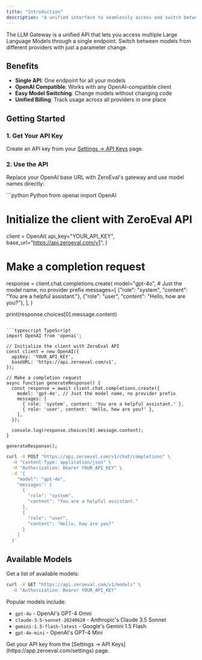 ```yaml
---
title: "Introduction"
description: "A unified interface to seamlessly access and switch between various Large Language Models from different providers."
---
```


The LLM Gateway is a unified API that lets you access multiple Large Language Models through a single endpoint. Switch between models from different providers with just a parameter change.

## Benefits

- **Single API**: One endpoint for all your models
- **OpenAI Compatible**: Works with any OpenAI-compatible client
- **Easy Model Switching**: Change models without changing code
- **Unified Billing**: Track usage across all providers in one place

## Getting Started

### 1. Get Your API Key

Create an API key from your [Settings → API Keys](https://app.zeroeval.com/settings) page.

### 2. Use the API

Replace your OpenAI base URL with ZeroEval's gateway and use model names directly:

<CodeGroup>
```python Python
from openai import OpenAI

# Initialize the client with ZeroEval API
client = OpenAI(
    api_key="YOUR_API_KEY",
    base_url="https://api.zeroeval.com/v1",
)

# Make a completion request
response = client.chat.completions.create(
    model="gpt-4o", # Just the model name, no provider prefix
    messages=[
        {"role": "system", "content": "You are a helpful assistant."},
        {"role": "user", "content": "Hello, how are you?"},
    ],
)

print(response.choices[0].message.content)

````

```typescript TypeScript
import OpenAI from 'openai';

// Initialize the client with ZeroEval API
const client = new OpenAI({
  apiKey: 'YOUR_API_KEY',
  baseURL: 'https://api.zeroeval.com/v1',
});

// Make a completion request
async function generateResponse() {
  const response = await client.chat.completions.create({
    model: 'gpt-4o', // Just the model name, no provider prefix
    messages: [
      { role: 'system', content: 'You are a helpful assistant.' },
      { role: 'user', content: 'Hello, how are you?' },
    ],
  });

  console.log(response.choices[0].message.content);
}

generateResponse();
````

```bash cURL
curl -X POST "https://api.zeroeval.com/v1/chat/completions" \
  -H "Content-Type: application/json" \
  -H "Authorization: Bearer YOUR_API_KEY" \
  -d '{
    "model": "gpt-4o",
    "messages": [
      {
        "role": "system",
        "content": "You are a helpful assistant."
      },
      {
        "role": "user",
        "content": "Hello, how are you?"
      }
    ]
  }'
```

</CodeGroup>

## Available Models

Get a list of available models:

```bash
curl -X GET "https://api.zeroeval.com/v1/models" \
  -H "Authorization: Bearer YOUR_API_KEY"
```

Popular models include:

- `gpt-4o` - OpenAI's GPT-4 Omni
- `claude-3-5-sonnet-20240620` - Anthropic's Claude 3.5 Sonnet
- `gemini-1.5-flash-latest` - Google's Gemini 1.5 Flash
- `gpt-4o-mini` - OpenAI's GPT-4 Mini

<Note>
  Get your API key from the [Settings → API
  Keys](https://app.zeroeval.com/settings) page.
</Note>
